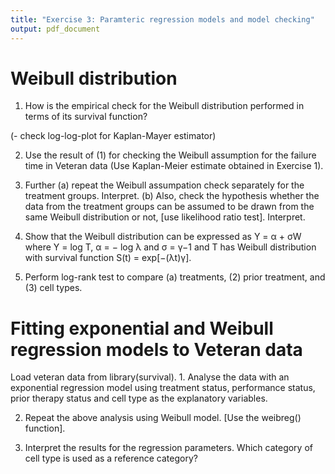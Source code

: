 ---
title: "Exercise 3: Paramteric regression models and model checking"
output: pdf_document
---

# Weibull distribution
1. How is the empirical check for the Weibull distribution performed in terms of its survival function?

(- check log-log-plot for Kaplan-Mayer estimator)


2. Use the result of (1) for checking the Weibull assumption for the failure time in Veteran data (Use Kaplan-Meier estimate obtained in Exercise 1).


3. Further (a) repeat the Weibull assumpation check separately for the treatment groups. Interpret. (b)
Also, check the hypothesis whether the data from the treatment groups can be assumed to be drawn
from the same Weibull distribution or not, [use likelihood ratio test]. Interpret.


4. Show that the Weibull distribution can be expressed as Y = α + σW where Y = log T, α = − log λ and σ = γ−1 and T has Weibull distribution with survival function S(t) = exp[−(λt)γ].


5. Perform log-rank test to compare (a) treatments, (2) prior treatment, and (3) cell types.



# Fitting exponential and Weibull regression models to Veteran data
Load veteran data from library(survival).
1. Analyse the data with an exponential regression model using treatment status, performance status,
prior therapy status and cell type as the explanatory variables.

2. Repeat the above analysis using Weibull model. [Use the weibreg() function].


3. Interpret the results for the regression parameters. Which category of cell type is used as a reference
category?

